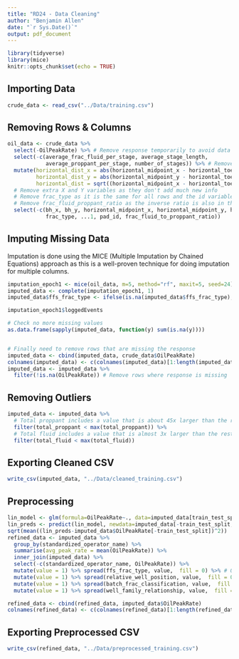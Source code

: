 ```yaml
---
title: "RD24 - Data Cleaning"
author: "Benjamin Allen"
date: "`r Sys.Date()`"
output: pdf_document
---
```


```r
library(tidyverse)
library(mice)
knitr::opts_chunk$set(echo = TRUE)
```

## Importing Data

```r
crude_data <- read_csv("../Data/training.csv")
```


## Removing Rows & Columns

```r
oil_data <- crude_data %>% 
  select(-OilPeakRate) %>% # Remove response temporarily to avoid data leakage
  select(-c(average_frac_fluid_per_stage, average_stage_length,
            average_proppant_per_stage, number_of_stages)) %>% # Remove columns with >90% missing rows
  mutate(horizontal_dist_x = abs(horizontal_midpoint_x - horizontal_toe_x),
         horizontal_dist_y = abs(horizontal_midpoint_y - horizontal_toe_y),
         horizontal_dist = sqrt((horizontal_midpoint_x - horizontal_toe_x)^2 + (horizontal_midpoint_y - horizontal_toe_y)^2)) %>% # Create horizontal distance variables
  # Remove extra X and Y variables as they don't add much new info
  # Remove frac_type as it is the same for all rows and the id variables
  # Remove frac_fluid_proppant_ratio as the inverse ratio is also in the dataset
  select(-c(bh_x, bh_y, horizontal_midpoint_x, horizontal_midpoint_y, horizontal_toe_x, horizontal_toe_y,
            frac_type, ...1, pad_id, frac_fluid_to_proppant_ratio))

```


## Imputing Missing Data

Imputation is done using the MICE (Multiple Imputation by Chained Equations) approach as this is a well-proven technique for doing imputation for multiple columns.

```r
imputation_epoch1 <- mice(oil_data, m=5, method="rf", maxit=5, seed=24)
imputed_data <- complete(imputation_epoch1, 1)
imputed_data$ffs_frac_type <- ifelse(is.na(imputed_data$ffs_frac_type), "Unknown", imputed_data$ffs_frac_type)

imputation_epoch1$loggedEvents

# Check no more missing values
as.data.frame(sapply(imputed_data, function(y) sum(is.na(y))))


# Finally need to remove rows that are missing the response
imputed_data <- cbind(imputed_data, crude_data$OilPeakRate)
colnames(imputed_data) <- c(colnames(imputed_data)[1:length(imputed_data)-1], "OilPeakRate")
imputed_data <- imputed_data %>% 
  filter(!is.na(OilPeakRate)) # Remove rows where response is missing
```

## Removing Outliers

```r
imputed_data <- imputed_data %>% 
  # Total proppant includes a value that is about 45x larger than the rest
  filter(total_proppant < max(total_proppant)) %>% 
  # Total fluid includes a value that is almost 3x larger than the rest
  filter(total_fluid < max(total_fluid))
```

## Exporting Cleaned CSV

```r
write_csv(imputed_data, "../Data/cleaned_training.csv")
```

## Preprocessing

```r
lin_model <- glm(formula=OilPeakRate~., data=imputed_data[train_test_split,])
lin_preds <- predict(lin_model, newdata=imputed_data[-train_test_split,])
sqrt(mean((lin_preds-imputed_data$OilPeakRate[-train_test_split])^2))
refined_data <- imputed_data %>%
  group_by(standardized_operator_name) %>% 
  summarise(avg_peak_rate = mean(OilPeakRate)) %>% 
  inner_join(imputed_data) %>% 
  select(-c(standardized_operator_name, OilPeakRate)) %>% 
  mutate(value = 1) %>% spread(ffs_frac_type, value,  fill = 0) %>% # One-Hot Encoding
  mutate(value = 1) %>% spread(relative_well_position, value,  fill = 0) %>% 
  mutate(value = 1) %>% spread(batch_frac_classification, value,  fill = 0) %>% 
  mutate(value = 1) %>% spread(well_family_relationship, value,  fill = 0)

refined_data <- cbind(refined_data, imputed_data$OilPeakRate)
colnames(refined_data) <- c(colnames(refined_data)[1:length(refined_data)-1], "OilPeakRate")
```

## Exporting Preprocessed CSV

```r
write_csv(refined_data, "../Data/preprocessed_training.csv")
```